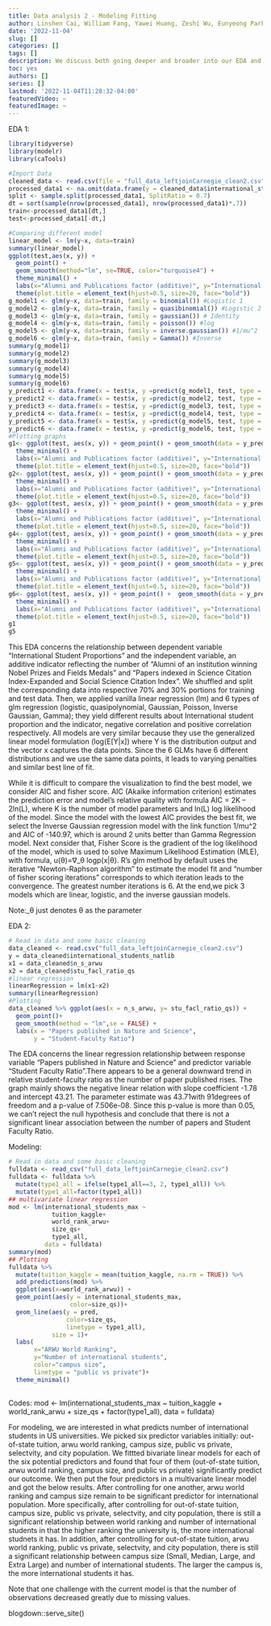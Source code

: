 ```yaml
---
title: Data analysis 2 - Modeling Fitting
author: Linshen Cai, William Fang, Yawei Huang, Zeshi Wu, Eunyeong Park
date: '2022-11-04'
slug: []
categories: []
tags: []
description: We discuss both going deeper and broader into our EDA and our initial thoughts and results for modeling
toc: yes
authors: []
series: []
lastmod: '2022-11-04T11:28:32-04:00'
featuredVideo: ~
featuredImage: ~
---
```


 EDA 1:

```r
library(tidyverse)
library(modelr)
library(caTools)

#Import Data
cleaned_data <- read.csv(file = "full_data_leftjoinCarnegie_clean2.csv")
processed_data1 <- na.omit(data.frame(y = cleaned_data$international_students_natlib, x= cleaned_data$alumni_arwu + cleaned_data$pub_arwu) )
split <- sample.split(processed_data1, SplitRatio = 0.7)
dt = sort(sample(nrow(processed_data1), nrow(processed_data1)*.7))
train<-processed_data1[dt,]
test<-processed_data1[-dt,]

#Comparing different model 
linear_model <- lm(y~x, data=train)
summary(linear_model)
ggplot(test,aes(x, y)) +
  geom_point() +
  geom_smooth(method="lm", se=TRUE, color="turquoise4") +
  theme_minimal() +
  labs(x="Alumni and Publications factor (additive)", y="International Student Proportions", title="Linear Regression Plot") +
  theme(plot.title = element_text(hjust=0.5, size=20, face="bold"))
g_model1 <- glm(y~x, data=train, family = binomial()) #Logistic 1
g_model2 <- glm(y~x, data=train, family = quasibinomial()) #Logistic 2
g_model3 <- glm(y~x, data=train, family = gaussian()) # Identity
g_model4 <- glm(y~x, data=train, family = poisson()) #log
g_model5 <- glm(y~x, data=train, family = inverse.gaussian()) #1/mu^2
g_model6 <- glm(y~x, data=train, family = Gamma()) #Inverse
summary(g_model1)
summary(g_model2)
summary(g_model3)
summary(g_model4)
summary(g_model5)
summary(g_model6)
y_predict1 <- data.frame(x = test$x, y =predict(g_model1, test, type = "response"))
y_predict2 <- data.frame(x = test$x, y =predict(g_model2, test, type = "response"))
y_predict3 <- data.frame(x = test$x, y =predict(g_model3, test, type = "response"))
y_predict4 <- data.frame(x = test$x, y =predict(g_model4, test, type = "response"))
y_predict5 <- data.frame(x = test$x, y =predict(g_model5, test, type = "response"))
y_predict6 <- data.frame(x = test$x, y =predict(g_model6, test, type = "response"))
#Plotting graphs
g1<- ggplot(test, aes(x, y)) + geom_point() + geom_smooth(data = y_predict1,  se=FALSE, color="red4", alpha = 0.1)+
  theme_minimal() +
  labs(x="Alumni and Publications factor (additive)", y="International Student Proportions", title="Logistic Regression") +
  theme(plot.title = element_text(hjust=0.5, size=20, face="bold"))
g2<- ggplot(test, aes(x, y)) + geom_point() + geom_smooth(data = y_predict2,  se=FALSE, color="orange4", alpha = 0.1)+
  theme_minimal() +
  labs(x="Alumni and Publications factor (additive)", y="International Student Proportions", title="Quasipolynomial Regression") +
  theme(plot.title = element_text(hjust=0.5, size=20, face="bold"))
g3<- ggplot(test, aes(x, y)) + geom_point() + geom_smooth(data = y_predict3,  se=FALSE, color="yellow4", alpha = 0.1)+
  theme_minimal() +
  labs(x="Alumni and Publications factor (additive)", y="International Student Proportions", title="Gaussian Regression (link: Identity Function) ") +
  theme(plot.title = element_text(hjust=0.5, size=20, face="bold"))
g4<- ggplot(test, aes(x, y)) + geom_point() + geom_smooth(data = y_predict4,  se=FALSE, color="green4", alpha = 0.1)+
  theme_minimal() +
  labs(x="Alumni and Publications factor (additive)", y="International Student Proportions", title="Poisson Regression (link: Log Function)") +
  theme(plot.title = element_text(hjust=0.5, size=20, face="bold"))
g5<- ggplot(test, aes(x, y)) + geom_point() + geom_smooth(data = y_predict5,  se=FALSE, color="blue4", alpha = 0.1)+
  theme_minimal() +
  labs(x="Alumni and Publications factor (additive)", y="International Student Proportions", title="Inverse Gaussian Regression (link: 1/mu -squared Function)") +
  theme(plot.title = element_text(hjust=0.5, size=20, face="bold"))
g6<- ggplot(test, aes(x, y)) + geom_point() +  geom_smooth(data = y_predict6,  se=FALSE, color="purple4", alpha = 0.1)+
  theme_minimal() +
  labs(x="Alumni and Publications factor (additive)", y="International Student Proportions", title="Gamma Regression (link: Inverse Function)") +
  theme(plot.title = element_text(hjust=0.5, size=20, face="bold"))
g1
g5

```


This EDA concerns the relationship between dependent variable “International Student Proportions” and the independent variable, an additive indicator reflecting the number of “Alumni of an institution winning Nobel Prizes and Fields Medals” and “Papers indexed in Science Citation Index-Expanded and Social Science Citation Index”. We shuffled and split the corresponding data into respective 70% and 30% portions for training and test data. Then, we applied vanilla linear regression (lm) and 6 types of glm regression (logistic, quasipolynomial, Gaussian, Poisson, Inverse Gaussian, Gamma); they yield different results about International student proportion and the indicator, negative correlation and positive correlation respectively. All models are very similar because they use the generalized linear model formulation (log(E[Y|x]) where Y is the distribution output and the vector x captures the data points. Since the 6 GLMs have 6 different distributions and we use the same data points, it leads to varying penalties and similar best line of fit. 

While it is difficult to compare the visualization to find the best model, we consider AIC and fisher score. AIC (Akaike information criterion) estimates the prediction error and model’s relative quality with formula AIC = 2K – 2ln(L), where K is the number of model parameters and ln(L) log likelihood of the model. Since the model with the lowest AIC provides the best fit, we select the Inverse Gaussian regression model with the link function 1/mu^2 and AIC of -140.97, which is around 2 units better than Gamma Regression model. Next consider that, Fisher Score is the gradient of the log likelihood of the model, which is used to solve Maximum Likelihood Estimation (MLE), with formula, u(θ)=∇_θ logp(x|θ). R’s glm method by default uses the iterative “Newton-Raphson algorithm” to estimate the model fit and  “number of fisher scoring iterations” corresponds to which iteration leads to the convergence. The greatest number iterations is 6. At the end,we pick 3 models which are linear, logistic, and the inverse gaussian models. 

Note:_θ just denotes θ as the parameter
 
 
EDA 2:

```r
# Read in data and some basic cleaning
data_cleaned <- read.csv("full_data_leftjoinCarnegie_clean2.csv")
y = data_cleaned$international_students_natlib
x1 = data_cleaned$n_s_arwu
x2 = data_cleaned$stu_facl_ratio_qs
#linear regression
linearRegression = lm(x1~x2)
summary(linearRegression)
#Plotting
data_cleaned %>% ggplot(aes(x = n_s_arwu, y= stu_facl_ratio_qs)) +
  geom_point()+
  geom_smooth(method = "lm",se = FALSE) +
  labs(x = "Papers published in Nature and Science",
       y = "Student-Faculty Ratio")
```


The EDA concerns the linear regression relationship between response variable “Papers published in Nature and Science” and predictor variable “Student Faculty Ratio”.There appears to be a general downward trend in relative student-faculty ratio as the number of paper published rises. The graph mainly shows the negative linear relation with slope coefficient -1.78 and intercept 43.21. The parameter estimate was 43.71with  91degrees of freedom and a p-value of 7.506e-08. Since this p-value is more than 0.05, we can’t reject the null hypothesis and conclude that there is not a significant linear association between the number of papers and Student Faculty Ratio. 

Modeling:

```r

# Read in data and some basic cleaning
fulldata <- read_csv("full_data_leftjoinCarnegie_clean2.csv")
fulldata <- fulldata %>% 
  mutate(type1_all = ifelse(type1_all==3, 2, type1_all)) %>% 
  mutate(type1_all=factor(type1_all))
## multivariate linear regression
mod <- lm(international_students_max ~ 
            tuition_kaggle+
            world_rank_arwu+
            size_qs+
            type1_all, 
          data = fulldata)
summary(mod)
## Plotting
fulldata %>%
  mutate(tuition_kaggle = mean(tuition_kaggle, na.rm = TRUE)) %>% 
  add_predictions(mod) %>% 
  ggplot(aes(x=world_rank_arwu)) +
  geom_point(aes(y = international_students_max,
                 color=size_qs))+
  geom_line(aes(y = pred, 
                color=size_qs, 
                linetype = type1_all), 
            size = 1)+
  labs(
       x="ARWU World Ranking",
       y="Number of international students",
       color="campus size",
       linetype = "public vs private")+
  theme_minimal()
  
```


Codes: 
mod <- lm(international_students_max ~ tuition_kaggle + world_rank_arwu + size_qs + factor(type1_all), data = fulldata)

For modeling, we are interested in what predicts number of international students in US universities. We picked six predictor variables initially: out-of-state tuition, arwu world ranking, campus size, public vs private, selectvity, and city population. We fittted bivariate linear models for each of the six potential predictors and found that four of them (out-of-state tuition, arwu world ranking, campus size, and public vs private) significantly predict our outcome. We then put the four predictors in a multivariate linear model and got the below results. After controlling for one another, arwu world ranking and campus size remain to be significant predictor for international population. More specifically, after controlling for out-of-state tuition, campus size, public vs private, selectvity, and city population, there is still a significant relationship between world ranking and number of international students in that the higher ranking the university is, the more international studnets it has. In addition, after controlling for out-of-state tuition, arwu world ranking, public vs private, selectvity, and city population, there is still a significant relationship between campus size (Small, Median, Large, and Extra Large) and number of international students. The larger the campus is, the more international students it has.

Note that one challenge with the current model is that the number of observations decreased greatly due to missing values.

blogdown::serve_site()